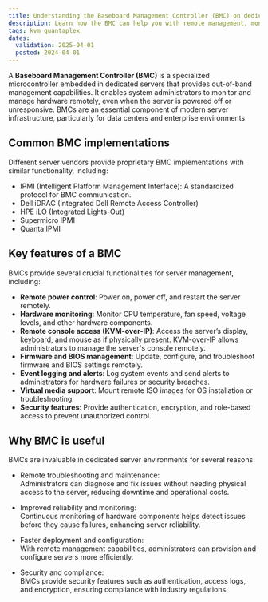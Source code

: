 ```yaml
---
title: Understanding the Baseboard Management Controller (BMC) on dedicated servers
description: Learn how the BMC can help you with remote management, monitoring, and troubleshooting of dedicated servers.
tags: kvm quantaplex
dates:
  validation: 2025-04-01
  posted: 2024-04-01
---
```

A **Baseboard Management Controller (BMC)** is a specialized microcontroller embedded in dedicated servers that provides out-of-band management capabilities. It enables system administrators to monitor and manage hardware remotely, even when the server is powered off or unresponsive. BMCs are an essential component of modern server infrastructure, particularly for data centers and enterprise environments.

## Common BMC implementations
Different server vendors provide proprietary BMC implementations with similar functionality, including:
- IPMI (Intelligent Platform Management Interface): A standardized protocol for BMC communication.
- Dell iDRAC (Integrated Dell Remote Access Controller)
- HPE iLO (Integrated Lights-Out)
- Supermicro IPMI
- Quanta IPMI

## Key features of a BMC
BMCs provide several crucial functionalities for server management, including:
- **Remote power control**: Power on, power off, and restart the server remotely.
- **Hardware monitoring**: Monitor CPU temperature, fan speed, voltage levels, and other hardware components.
- **Remote console access (KVM-over-IP)**: Access the server’s display, keyboard, and mouse as if physically present. KVM-over-IP allows administrators to manage the server's console remotely.
- **Firmware and BIOS management**: Update, configure, and troubleshoot firmware and BIOS settings remotely.
- **Event logging and alerts**: Log system events and send alerts to administrators for hardware failures or security breaches.
- **Virtual media support**: Mount remote ISO images for OS installation or troubleshooting.
- **Security features**: Provide authentication, encryption, and role-based access to prevent unauthorized control.

## Why BMC is useful
BMCs are invaluable in dedicated server environments for several reasons:

* Remote troubleshooting and maintenance:  
  Administrators can diagnose and fix issues without needing physical access to the server, reducing downtime and operational costs.

* Improved reliability and monitoring:  
  Continuous monitoring of hardware components helps detect issues before they cause failures, enhancing server reliability.

* Faster deployment and configuration:  
  With remote management capabilities, administrators can provision and configure servers more efficiently.

* Security and compliance:  
  BMCs provide security features such as authentication, access logs, and encryption, ensuring compliance with industry regulations.
